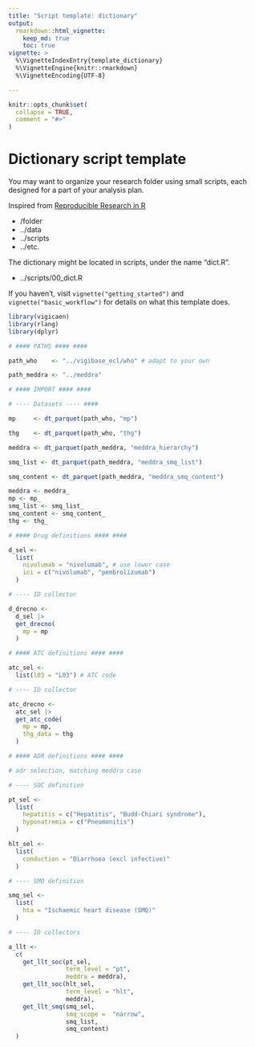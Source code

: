 ```yaml
---
title: "Script template: dictionary"
output: 
  rmarkdown::html_vignette:
    keep_md: true
    toc: true
vignette: >
  %\VignetteIndexEntry{template_dictionary}
  %\VignetteEngine{knitr::rmarkdown}
  %\VignetteEncoding{UTF-8}

---
```


```r
knitr::opts_chunk$set(
  collapse = TRUE,
  comment = "#>"
)
```

# Dictionary script template

You may want to organize your research folder using small scripts,
each designed for a part of your analysis plan.

Inspired from [Reproducible Research in R](https://mjrolland.github.io/reproducibility-checklist/cheatsheet.html)

-    /folder
-    ../data
-    ../scripts
-    ../etc.

The dictionary might be located in scripts, under the name "dict.R".

-    ../scripts/00_dict.R

If you haven't, visit `vignette("getting_started")` and `vignette("basic_workflow")` for details on what this template does.

```r
library(vigicaen)
library(rlang)
library(dplyr)
```

```r
# #### PATHS #### ####

path_who    <- "../vigibase_ecl/who" # adapt to your own

path_meddra <- "../meddra" 

# #### IMPORT #### ####

# ---- Datasets ---- ####

mp     <- dt_parquet(path_who, "mp")

thg    <- dt_parquet(path_who, "thg")

meddra <- dt_parquet(path_meddra, "meddra_hierarchy")

smq_list <- dt_parquet(path_meddra, "meddra_smq_list")

smq_content <- dt_parquet(path_meddra, "meddra_smq_content")
```

```r
meddra <- meddra_
mp <- mp_
smq_list <- smq_list_
smq_content <- smq_content_
thg <- thg_
```

```r
# #### Drug definitions #### ####

d_sel <-
  list(
    nivolumab = "nivolumab", # use lower case
    ici = c("nivolumab", "pembrolizumab")
  )

# ---- ID collector

d_drecno <-
  d_sel |>
  get_drecno(
    mp = mp
  )

# #### ATC definitions #### ####

atc_sel <-
  list(l03 = "L03") # ATC code

# ---- ID collector

atc_drecno <-
  atc_sel |>
  get_atc_code(
    mp = mp,
    thg_data = thg
  )

# #### ADR definitions #### ####

# adr selection, matching meddra case

# ---- SOC definition

pt_sel <-
  list(
    hepatitis = c("Hepatitis", "Budd-Chiari syndrome"),
    hyponatremia = c("Pneumonitis")
  )

hlt_sel <-
  list(
    conduction = "Diarrhoea (excl infective)"
  )

# ---- SMQ definition

smq_sel <-
  list(
    hta = "Ischaemic heart disease (SMQ)"
  )

# ---- ID collectors

a_llt <-
  c(
    get_llt_soc(pt_sel,
                term_level = "pt",
                meddra = meddra),
    get_llt_soc(hlt_sel,
                term_level = "hlt",
                meddra),
    get_llt_smq(smq_sel,
                smq_scope =  "narrow",
                smq_list,
                smq_content)
  )
```

